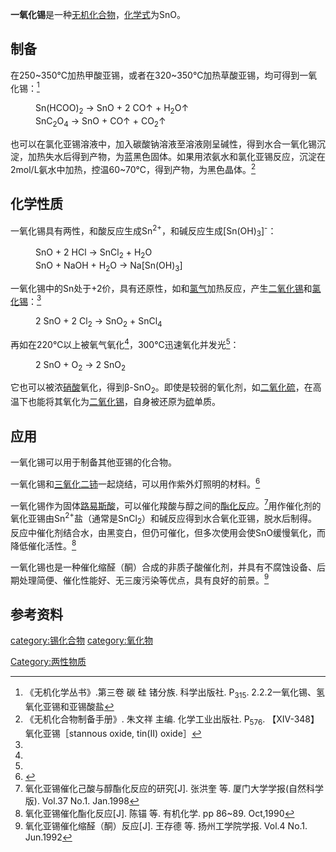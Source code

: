 {{chembox
| Watchedfields = changed
| verifiedrevid = 451643444
| ImageFile1 = PbO_structure.png
|   ImageSize = 150px
| ImageFile2 = Tin(II) oxide.jpg
|   ImageSize2 = 150px
| ImageFile3 = Tin(II) oxide hydrate (2).JPG
|   ImageSize3 = 150px
| IUPACName = Tin(II) oxide
|   OtherNames = 氧化亚锡
| Section1 = {{Chembox Identifiers
|   CASNo = 21651-19-4
|    CASNo_Ref = {{cascite|correct|CAS}}
|   PubChem = 88989
|   EINECS = 244-499-5
|   RTECS = XQ3700000
|   InChI = 1S/O.Sn
|   SMILES = O=[Sn]
  }}
| Section2 = {{Chembox Properties
|   Formula = SnO
|   MolarMass = 134.709 g/mol
|   Appearance = * 黑色固体（α型）
* 红色固体（β型）
* 白色固体（水合）
|   Density = 6.45 g/cm<sup>3</sup>
|   MeltingPt = 1080 °C<ref>Tin and Inorganic Tin Compounds: Concise International Chemical Assessment Document 65, (2005), World Health Organization</ref>
|   BoilingPt = 
|   Solubility = 不溶
  }}
| Section3 = {{Chembox Structure
|   CrystalStruct = * 四方晶系（α型）
* 正交晶系（β型）
|   SpaceGroup = 
|   Coordination = 
|   LattConst_a = 
|   LattConst_c = 
  }}
| Section4 = {{Chembox Thermochemistry
|   DeltaHf = −285 kJ·mol<sup>−1</sup><ref name=b1>{{cite book| author = Zumdahl, Steven S.|title =Chemical Principles 6th Ed.| publisher = Houghton Mifflin Company| year = 2009| isbn = 0-618-94690-X|page=A23}}</ref>
|   Entropy = 56 J·mol<sup>−1</sup>·K<sup>−1</sup><ref name=b1/>
 }}
| Section7 = {{Chembox Hazards
|   ExternalMSDS = [http://www.inchem.org/documents/icsc/icsc/eics0956.htm ICSC 0956]
|   EUIndex = 未列出
|   EUClass = 
|   RPhrases = 
|   SPhrases = 
|   MainHazards =
|   NFPA-H = 
|   NFPA-F = 
|   NFPA-R = 
|   NFPA-O = 
|   FlashPt = 
  }}
| Section8 = {{Chembox Related
|   OtherAnions = [[硫化亚锡|硫化亚锡]]<br/>[[硒化亚锡|硒化亚锡]]<br/>[[碲化亚锡|碲化亚锡]]
|   OtherCations = [[一氧化碳|一氧化碳]]<br/>[[一氧化硅|一氧化硅]]<br/>[[一氧化锗|一氧化锗]]<br/>[[一氧化铅|一氧化铅]]
|   OtherFunctn =
|    Function =
|   OtherCpds = [[二氧化锡|二氧化锡]]
  }}
}}
'''一氧化锡'''是一种[[无机化合物|无机化合物]]，[[化学式|化学式]]为SnO。
==制备==
在250~350℃加热甲酸亚锡，或者在320~350℃加热草酸亚锡，均可得到一氧化锡：<ref name=wj>《无机化学丛书》.第三卷 碳 硅 锗分族. 科学出版社. P<sub>315</sub>. 2.2.2一氧化锡、氢氧化亚锡和亚锡酸盐</ref>
: Sn(HCOO)<sub>2</sub> → SnO + 2 CO↑ + H<sub>2</sub>O↑
: SnC<sub>2</sub>O<sub>4</sub> → SnO + CO↑ + CO<sub>2</sub>↑

也可以在氯化亚锡溶液中，加入碳酸钠溶液至溶液刚呈碱性，得到水合一氧化锡沉淀，加热失水后得到产物，为蓝黑色固体。如果用浓氨水和氯化亚锡反应，沉淀在2mol/L氨水中加热，控温60~70℃，得到产物，为黑色晶体。<ref name=zb>《无机化合物制备手册》. 朱文祥 主编. 化学工业出版社. P<sub>576</sub>. 【XIV-348】氧化亚锡［stannous oxide, tin(II) oxide］</ref>

==化学性质==
一氧化锡具有两性，和酸反应生成Sn<sup>2+</sup>，和碱反应生成[Sn(OH)<sub>3</sub>]<sup>-</sup>：
: SnO + 2 HCl → SnCl<sub>2</sub> + H<sub>2</sub>O
: SnO + NaOH + H<sub>2</sub>O → Na[Sn(OH)<sub>3</sub>]
一氧化锡中的Sn处于+2价，具有还原性，如和[[氯气|氯气]]加热反应，产生[[二氧化锡|二氧化锡]]和[[氯化锡|氯化锡]]：<ref name=wj />
: 2 SnO + 2 Cl<sub>2</sub> → SnO<sub>2</sub> + SnCl<sub>4</sub>
再如在220℃以上被氧气氧化<ref name=zb />，300℃迅速氧化并发光<ref name=wj />：
: 2 SnO + O<sub>2</sub> → 2 SnO<sub>2</sub>
它也可以被浓[[硝酸|硝酸]]氧化，得到β-SnO<sub>2</sub>。即使是较弱的氧化剂，如[[二氧化硫|二氧化硫]]，在高温下也能将其氧化为[[二氧化锡|二氧化锡]]，自身被还原为[[硫|硫]]单质。
==应用==
一氧化锡可以用于制备其他亚锡的化合物。

一氧化锡和[[三氧化二铈|三氧化二铈]]一起烧结，可以用作紫外灯照明的材料。<ref>{{cite web |url=http://jdr.iadrjournals.org/cgi/reprint/59/9/1501.pdf |title=Spectral Studies of New Luminophors for Dental Porcelain |doi=10.1177/00220345800590090801 |publisher=Jdr.iadrjournals.org |date= |accessdate=2012-04-05 }}{{dead link|date=2018年1月 |bot=InternetArchiveBot |fix-attempted=yes }}</ref>

一氧化锡作为固体[[路易斯酸|路易斯酸]]，可以催化羧酸与醇之间的[[酯化反应|酯化反应]]。<ref>氧化亚锡催化己酸与醇酯化反应的研究[J]. 张洪奎 等. 厦门大学学报(自然科学版). Vol.37 No.1. Jan.1998</ref>用作催化剂的氧化亚锡由Sn<sup>2+</sup>盐（通常是SnCl<sub>2</sub>）和碱反应得到水合氧化亚锡，脱水后制得。反应中催化剂结合水，由黑变白，但仍可催化，但多次使用会使SnO缓慢氧化，而降低催化活性。<ref>氧化亚锡催化酯化反应[J]. 陈锚 等. 有机化学. pp 86~89. Oct,1990</ref>

一氧化锡也是一种催化缩醛（酮）合成的非质子酸催化剂，并具有不腐蚀设备、后期处理简便、催化性能好、无三废污染等优点，具有良好的前景。<ref>氧化亚锡催化缩醛（酮）反应[J]. 王存德 等. 扬州工学院学报. Vol.4 No.1. Jun.1992</ref>

==参考资料==
{{reflist}}

{{锡化合物}}
{{氧化物}}

[[Category:两性物质|Category:两性物质]]
[[category:锡化合物|category:锡化合物]]
[[category:氧化物|category:氧化物]]